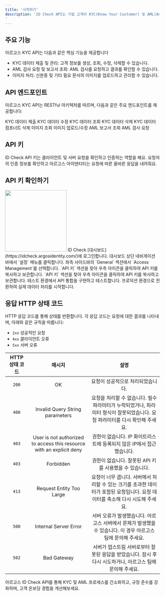 ```yaml
---
title: '시작하기'
description: 'ID Check API는 기업 고객이 KYC(Know Your Customer) 및 AML(Anti-Money Laundering) 프로세스를 보다 체계적이고 효율적으로 관리할 수 있도록 설계된 솔루션입니다. 이 API는 기존 시스템과의 원활한 통합을 지원하며, 사용자 데이터를 안전하게 처리하고 관리할 수 있는 기능을 제공합니다.
'
---
```



## 주요 기능
아르고스 KYC API는 다음과 같은 핵심 기능을 제공합니다
- KYC 데이터 제출 및 관리: 고객 정보를 생성, 조회, 수정, 삭제할 수 있습니다.
- AML 검사 요청 및 보고서 조회: AML 검사를 요청하고 결과를 확인할 수 있습니다.
- 이미지 처리: 신분증 및 기타 필요 문서의 이미지를 업로드하고 관리할 수 있습니다.


## API 엔드포인트
아르고스 KYC API는 RESTful 아키텍처를 따르며, 다음과 같은 주요 엔드포인트를 제공합니다:

<CardGroup cols={3}>
  <Card title=" POST/Submission" icon="person-circle-plus" href="/api-reference/api-reference-guide/ko/post-submission">
  KYC 데이터 제출
  </Card>
  <Card title="PATCH/Submission" icon="person-chalkboard" href="/api-reference/api-reference-guide/ko/patch-submission">
  KYC 데이터 수정
  </Card>
  <Card title="GET/Submission" icon="person-circle-check" href="/api-reference/api-reference-guide/ko/get-submission">
  KYC 데이터 조회
  </Card>
  <Card title="DELETE/Submission" icon="person-circle-xmark" href="/api-reference/api-reference-guide/ko/delete-submission">
  KYC 데이터 삭제
  </Card>
  <Card title="PARTIAL-DELETE/Submission" icon="person-circle-xmark" href="/api-reference/api-reference-guide/ko/partial-delete-submission">
    KYC 데이터 컴포너트 삭제
  </Card>
  <Card title="GET/Image" icon="image" href="/api-reference/api-reference-guide/ko/get-image">
  이미지 조회
  </Card>
  <Card title="PUT/Image" icon="images" href="/api-reference/api-reference-guide/ko/put-image">
  이미지 업로드/수정
  </Card>
  <Card title="GET/Report/AML" icon="file-chart-column" href="/api-reference/api-reference-guide/ko/get-aml-report">
  AML 보고서 조회
  </Card>
  <Card title="POST/AML" icon="radar" href="/api-reference/api-reference-guide/ko/post-aml">
  AML 검사 요청
  </Card>
</CardGroup>


## API 키
ID Check API 키는 클라이언트 및 서버 요청을 확인하고 인증하는 역할을 해요. 요청자의 인증 정보를 확인하고 아르고스 아이덴티티는 요청에 따른 올바른 응답을 내려줘요.





## API 키 확인하기

<img height="200" src="/images/api-reference/api-key.png" />
<Steps>
  <Step title="대시보드 로그인">
    ID Check [대시보드](https://idcheck.argosidentity.com/)에 로그인합니다.
  </Step>
  <Step title="설정 메뉴 접근">
    대시보드 상단 네비게이션 바에서 `설정` 메뉴를 클릭합니다.
  </Step>
  <Step title="Access Management 페이지 이동">
    좌측 사이드바의 `General` 섹션에서 `Access Management`를 선택합니다.
  </Step>
  <Step title="웹훅 URL 입력">
    `API 키` 섹션을 찾아 우측 아이콘을 클릭하여 API 키를 복사하고 보관합니다.
  </Step>
  <Step title="요청 헤더 구조">
    `API 키` 섹션을 찾아 우측 아이콘을 클릭하여 API 키를 복사하고 보관합니다.
  </Step>
  <Step title="API 통합 구현">
    테스트 환경에서 API 통합을 구현하고 테스트합니다.
  </Step>
  <Step title="프로덕션 환경으로 전환">
    프로덕션 환경으로 전환하여 실제 데이터 처리를 시작합니다.
  </Step>
</Steps>

## 응답 HTTP 상태 코드

HTTP 응답 코드를 통해 상태를 반환합니다. 각 응답 코드는 요청에 대한 결과를 나타내며, 아래와 같은 규칙을 따릅니다:

- `2xx`  성공적인 요청
- `4xx`  클라이언트 오류
- `5xx`  서버 오류


| HTTP 상태 코드 | 메시지 | 설명 |
| :---: | :----: | :----: |
| `200` | OK     | 요청이 성공적으로 처리되었습니다. |
| `400` | Invalid Query String parameters  |  요청을 처리할 수 없습니다. 필수 파라미터가 누락되었거나, 파라미터 형식이 잘못되었습니다. 요청 파라미터를 다시 확인해 주세요. |
| `403` | User is not authorized to access this resource with an explicit deny | 권한이 없습니다. IP 화이트리스트에 등록되지 않은 IP에서 접근했습니다. | 
| `403` | Forbidden | 권한이 없습니다. 잘못된 API 키를 사용했을 수 있습니다.| 
| `413` | Request Entity Too Large | 요청이 너무 큽니다. 서버에서 처리할 수 있는 크기를 초과한 데이터가 포함된 요청입니다. 요청 데이터를 축소해 다시 시도해 주세요.| 
| `500` | Internal Server Error | 서버 오류가 발생했습니다. 아르고스 서버에서 문제가 발생했을 수 있습니다. 이 경우 아르고스 팀에 문의해 주세요.| 
| `502` | Bad Gateway | 서버가 업스트림 서버로부터 잘못된 응답을 받았습니다. 잠시 후 다시 시도하거나, 아르고스 팀에 문의해 주세요. | 


아르고스 ID Check API를 통해 KYC 및 AML 프로세스를 간소화하고, 규정 준수를 강화하며, 고객 온보딩 경험을 개선해보세요.